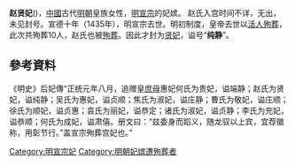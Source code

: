 '''赵贤妃'''({{bd||?|1435年|}})，[[中國|中國]]古代[[明朝|明朝]]皇族女性，[[明宣宗|明宣宗]]的妃嫔。
{{東亞女性歷史人物
|名稱 =贤妃赵氏
|身份 =明朝妃嫔
|位號=？→妃（殉葬）
|徽號=贤
|逝世年=1435年
|諡號=纯静
|墳墓=景陵（殉葬）
|夫=[[宣德帝|宣德帝]]
}}
赵氏入宫时间不详，无出，未见封号。宣德十年（1435年），明宣宗去世。明初制度，皇帝去世以[[人殉|活人殉葬]]，此次共殉葬10人，赵氏也被[[殉葬|殉葬]]。因此才封为[[贤妃|贤妃]]，谥号“'''纯静'''”。

== 參考資料 ==
《明史》后妃傳“正统元年八月，追赠皇[[庶母|庶母]]惠妃何氏为贵妃，谥端静；赵氏为贤妃，谥纯静；吴氏为惠妃，谥贞顺；焦氏为淑妃，谥庄静；曹氏为敬妃，谥庄顺；徐氏为顺妃，谥贞惠；袁氏为丽妃，谥恭定；诸氏为淑妃，谥贞静；李氏为充妃，谥恭顺；何氏为成妃，谥肃僖。册文曰：“兹委身而蹈义，随龙驭以上宾，宜荐徽称，用彰节行。”盖宣宗殉葬宫妃也。”
{{明宣宗皇室}}
[[Category:明宣宗妃|Category:明宣宗妃]]
[[Category:明朝妃嫔遭殉葬者|Category:明朝妃嫔遭殉葬者]]